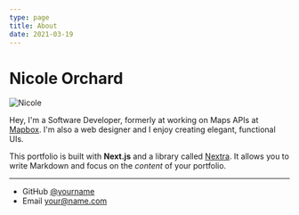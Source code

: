 ```yaml
---
type: page
title: About
date: 2021-03-19
---
```


# Nicole Orchard

![Nicole](/images/nicole.png)

Hey, I'm a Software Developer, formerly at working on Maps APIs at [Mapbox](https://www.mapbox.com/). I'm also a web designer and I enjoy creating elegant, functional UIs.

This portfolio is built with **Next.js** and a library called [Nextra](https://nextra.vercel.app/). It allows you to write Markdown and focus on the _content_ of your portfolio.

---

- GitHub [@yourname](https://github.com/yourname)
- Email your@name.com
